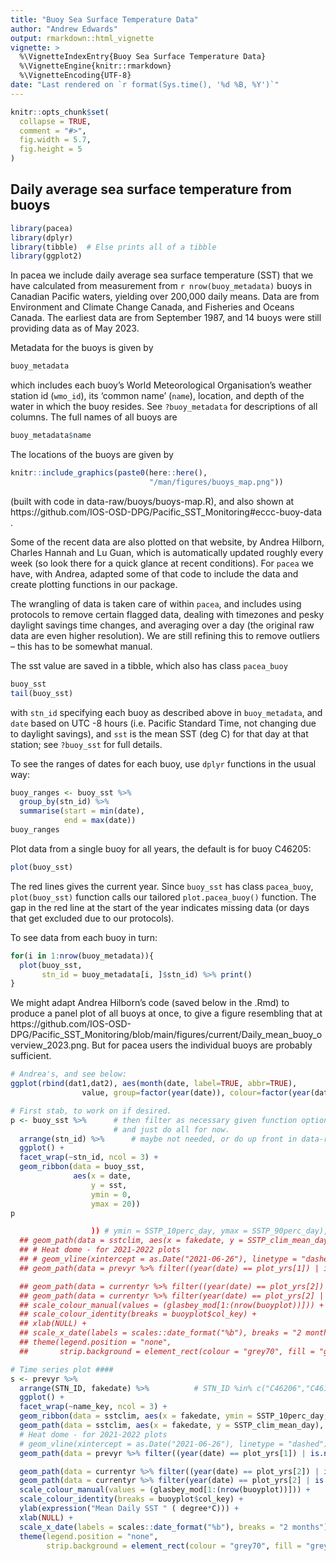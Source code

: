 ```yaml
---
title: "Buoy Sea Surface Temperature Data"
author: "Andrew Edwards"
output: rmarkdown::html_vignette
vignette: >
  %\VignetteIndexEntry{Buoy Sea Surface Temperature Data}
  %\VignetteEngine{knitr::rmarkdown}
  %\VignetteEncoding{UTF-8}
date: "Last rendered on `r format(Sys.time(), '%d %B, %Y')`"
---
```


<!-- To build either run
rmarkdown::render("buoys.Rmd")
or click the knit button in RStudio -->


```r
knitr::opts_chunk$set(
  collapse = TRUE,
  comment = "#>",
  fig.width = 5.7,
  fig.height = 5
)
```

## Daily average sea surface temperature from buoys

```r
library(pacea)
library(dplyr)
library(tibble)  # Else prints all of a tibble
library(ggplot2)
```

In pacea we include daily average sea surface temperature (SST) that we have calculated from
measurement from `r nrow(buoy_metadata)` buoys in
Canadian Pacific waters, yielding over 200,000 daily means.
Data are from Environment and Climate Change Canada, and Fisheries and
Oceans Canada. The earliest data are from September 1987, and 14 buoys were still providing data as of May 2023.

Metadata for the buoys is given by
```r
buoy_metadata
```
which includes each buoy's World Meteorological Organisation's weather station id
(`wmo_id`), its 'common name' (`name`), location, and depth of the water in which the buoy resides. See
`?buoy_metadata` for descriptions of all columns. The full names of all buoys
are
```r
buoy_metadata$name
```

The locations of the buoys are given by

```r
knitr::include_graphics(paste0(here::here(),
                               "/man/figures/buoys_map.png"))
```

(built with code in data-raw/buoys/buoys-map.R), and also
shown at
https://github.com/IOS-OSD-DPG/Pacific_SST_Monitoring#eccc-buoy-data .

Some of the recent data are also plotted on that website, by Andrea Hilborn,
Charles Hannah and Lu Guan, which is automatically updated roughly every
week (so look there for a quick glance at recent conditions). For `pacea` we have,
with Andrea, adapted some of that code to include the data and create plotting
functions in our package.

The wrangling of data is taken care of within `pacea`, and includes using
protocols to remove certain flagged data, dealing with timezones and pesky
daylight savings time changes, and averaging over a day (the original raw data are even
higher resolution). We are still refining this to remove outliers -- this has to
be somewhat manual.

The sst value are saved in a tibble, which also has class `pacea_buoy`
```r
buoy_sst
tail(buoy_sst)
```
with `stn_id` specifying each buoy as described above in `buoy_metadata`, and
`date` based on UTC -8 hours (i.e. Pacific Standard Time, not changing due to
daylight savings), and `sst` is the mean SST (deg C) for that day at that
station; see `?buoy_sst` for full details.

To see the ranges of dates for each buoy, use `dplyr` functions in the usual
way:
```r
buoy_ranges <- buoy_sst %>%
  group_by(stn_id) %>%
  summarise(start = min(date),
            end = max(date))
buoy_ranges
```

Plot data from a single buoy for all years, the default is for buoy C46205:
```r
plot(buoy_sst)
```

The red lines gives the current year. Since `buoy_sst` has class `pacea_buoy`,
`plot(buoy_sst)` function calls our tailored `plot.pacea_buoy()` function.
The gap in the red line at the start of the year indicates missing data (or days
that get excluded due to our protocols).

To see data from each buoy in turn:
```r
for(i in 1:nrow(buoy_metadata)){
  plot(buoy_sst,
       stn_id = buoy_metadata[i, ]$stn_id) %>% print()
}
```

We might adapt Andrea Hilborn's code (saved below in the .Rmd) to produce a panel plot of all buoys at
once, to give a figure resembling that at
https://github.com/IOS-OSD-DPG/Pacific_SST_Monitoring/blob/main/figures/current/Daily_mean_buoy_overview_2023.png. But
for pacea users the individual buoys are probably sufficient.

```r
# Andrea's, and see below:
ggplot(rbind(dat1,dat2), aes(month(date, label=TRUE, abbr=TRUE),
                value, group=factor(year(date)), colour=factor(year(date)))) +

# First stab, to work on if desired.
p <- buoy_sst %>%      # then filter as necessary given function options. Try
                       # and just do all for now.
  arrange(stn_id) %>%      # maybe not needed, or do up front in data-raw
  ggplot() +
  facet_wrap(~stn_id, ncol = 3) +
  geom_ribbon(data = buoy_sst,
              aes(x = date,
                  y = sst,
                  ymin = 0,
                  ymax = 20))
p

                  )) # ymin = SSTP_10perc_day, ymax = SSTP_90perc_day), fill = "grey70", colour = NA, alpha = 0.5) +
  ## geom_path(data = sstclim, aes(x = fakedate, y = SSTP_clim_mean_day), colour = "grey30", linewidth = 0.8) +
  ## # Heat dome - for 2021-2022 plots
  ## # geom_vline(xintercept = as.Date("2021-06-26"), linetype = "dashed") +
  ## geom_path(data = prevyr %>% filter((year(date) == plot_yrs[1]) | is.na(SSTP)), aes(x = fakedate, y = SSTP, colour = col_key), size = 0.6) +

  ## geom_path(data = currentyr %>% filter((year(date) == plot_yrs[2]) | is.na(SSTP)),aes(x = fakedate, y = SSTP), colour = "black", size = 1.4, lineend = "round") +
  ## geom_path(data = currentyr %>% filter(year(date) == plot_yrs[2] | is.na(SSTP)), aes(x = fakedate, y = SSTP), colour = "white", size = 0.5, lineend = "round") +
  ## scale_colour_manual(values = (glasbey_mod[1:(nrow(buoyplot))])) +
  ## scale_colour_identity(breaks = buoyplot$col_key) +
  ## xlab(NULL) +
  ## scale_x_date(labels = scales::date_format("%b"), breaks = "2 months") +
  ## theme(legend.position = "none",
  ##       strip.background = element_rect(colour = "grey70", fill = "grey95"))

# Time series plot ####
s <- prevyr %>%
  arrange(STN_ID, fakedate) %>%          # STN_ID %in% c("C46206","C46146")) %>%
  ggplot() +
  facet_wrap(~name_key, ncol = 3) +
  geom_ribbon(data = sstclim, aes(x = fakedate, ymin = SSTP_10perc_day, ymax = SSTP_90perc_day), fill = "grey70", colour = NA, alpha = 0.5) +
  geom_path(data = sstclim, aes(x = fakedate, y = SSTP_clim_mean_day), colour = "grey30", linewidth = 0.8) +
  # Heat dome - for 2021-2022 plots
  # geom_vline(xintercept = as.Date("2021-06-26"), linetype = "dashed") +
  geom_path(data = prevyr %>% filter((year(date) == plot_yrs[1]) | is.na(SSTP)), aes(x = fakedate, y = SSTP, colour = col_key), size = 0.6) +

  geom_path(data = currentyr %>% filter((year(date) == plot_yrs[2]) | is.na(SSTP)),aes(x = fakedate, y = SSTP), colour = "black", size = 1.4, lineend = "round") +
  geom_path(data = currentyr %>% filter(year(date) == plot_yrs[2] | is.na(SSTP)), aes(x = fakedate, y = SSTP), colour = "white", size = 0.5, lineend = "round") +
  scale_colour_manual(values = (glasbey_mod[1:(nrow(buoyplot))])) +
  scale_colour_identity(breaks = buoyplot$col_key) +
  ylab(expression("Mean Daily SST " ( degree*C))) +
  xlab(NULL) +
  scale_x_date(labels = scales::date_format("%b"), breaks = "2 months") +
  theme(legend.position = "none",
        strip.background = element_rect(colour = "grey70", fill = "grey95"))
```
